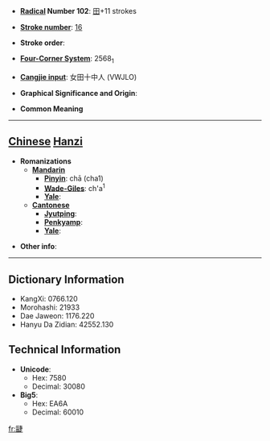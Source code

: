 * '''[[Wiktionary:Chinese radical index| Radical]] Number 102''': [[Wiktionary:Chinese radical index 田|田]]+11 strokes

* '''[[Wiktionary:Chinese total strokes index|Stroke number]]''': [[Wiktionary:Chinese total strokes index 16|16]]

* '''Stroke order''': 

* '''[[Wiktionary:Chinese four corner index|Four-Corner System]]''': 2568<sub>1</sub>

* '''[[Wiktionary:Chinese Cangjie index|Cangjie input]]''': 女田十中人 (VWJLO)

* '''Graphical Significance and Origin''': 

* '''Common Meaning'''

----

== [[Chinese]] [[Hanzi]] ==

* '''Romanizations'''
** '''[[Mandarin]]'''
*** '''[[Pinyin]]''': chā (cha1)
*** '''[[Wade-Giles]]''': ch'a<sup>1</sup>
*** '''[[Yale]]''': 
** '''[[Cantonese]]'''
*** '''[[Jyutping]]''':
*** '''[[Penkyamp]]''': 
*** '''[[Yale]]''': 

* '''Other info''': 

----

== Dictionary Information ==

* KangXi: 0766.120
* Morohashi: 21933
* Dae Jaweon: 1176.220
* Hanyu Da Zidian: 42552.130

== Technical Information ==

* '''Unicode''':
** Hex: 7580
** Decimal: 30080
* '''Big5''':
** Hex: EA6A
** Decimal: 60010

[[fr:疀]]